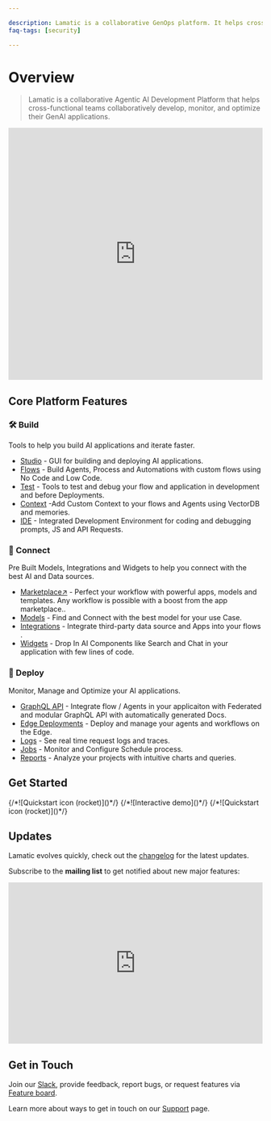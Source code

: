 ```yaml
---

description: Lamatic is a collaborative GenOps platform. It helps cross-functional product teams build and deploy GenAI faster and better.
faq-tags: [security]

---
```


# Overview

> Lamatic is a collaborative Agentic AI Development Platform that helps cross-functional teams collaboratively develop, monitor, and optimize their GenAI applications.

<iframe width="100%" height="500px" src="https://player.vimeo.com/video/1002445617?badge=0&amp;autopause=0&amp;player_id=0&amp;app_id=58479" title="Lamatic Genesis Release - 1.0.0" frameborder="0" allow="accelerometer; autoplay; clipboard-write; encrypted-media; gyroscope; picture-in-picture; web-share" referrerpolicy="strict-origin-when-cross-origin" allowfullscreen></iframe>

## Core Platform Features

### 🛠️ Build
Tools to help you build AI applications and iterate faster.

- [Studio](/docs/studio) \- GUI for building and deploying AI applications.
- [Flows](/docs/Flows) \- Build Agents, Process and Automations with custom flows using No Code and Low Code.
- [Test](/docs/Test) \- Tools to test and debug your flow and application in development and before Deployments.
- [Context](/docs/Context) \-Add Custom Context to your flows and Agents using VectorDB and memories.
- [IDE](/docs/Ide) \- Integrated Development Environment for coding and debugging prompts, JS and API Requests.

### 🧩 Connect
Pre Built Models, Integrations and Widgets to help you connect with the best AI and Data sources.
- [Marketplace↗](https://marketplace.lamat.ai) \- Perfect your workflow with powerful apps, models and templates. Any workflow is possible with a boost from the app marketplace..
- [Models](/docs/Models) \- Find and Connect with the best model for your use Case.
- [Integrations](/docs/Integrations) \- Integrate third-party data source and Apps into your flows .
- [Widgets](/docs/widgets) \- Drop In AI Components like Search and Chat in your application with few lines of code.

### 🚀 Deploy
Monitor, Manage and Optimize your AI applications.

- [GraphQL API](/docs/GraphQL) \- Integrate flow / Agents in your applicaiton with Federated and modular GraphQL API with automatically generated Docs.
- [Edge Deployments](/docs/Edge-Deployments) \- Deploy and manage your agents and workflows on the Edge.
- [Logs](/docs/Logs) \- See real time request logs and traces.
- [Jobs](/docs/Jobs) \- Monitor and Configure Schedule process.
- [Reports](/docs/Reports) \- Analyze your projects with intuitive charts and queries.


## Get Started

<Cards num={3}>
    <Card href="/docs/get-started" title="Quickstart" image arrow>
        {/*![Quickstart icon (rocket)]()*/}
    </Card>
    <Card href="/docs/demo" title="Demo" image arrow>
        {/*![Interactive demo]()*/}
    </Card>
    <Card href="/docs/templates" title="Templates" image arrow>
        {/*![Quickstart icon (rocket)]()*/}
    </Card>
</Cards>


## Updates

Lamatic evolves quickly, check out the [changelog](/changelog) for the latest updates.

Subscribe to the **mailing list** to get notified about new major features:

<iframe
    src="https://embeds.beehiiv.com/08c99e2f-17cc-4e8a-a982-203a69f674fa"
    data-test-id="beehiiv-embed"
    width="100%"
    height="320"
    frameBorder="0"
    scrolling="no"
    style={{ borderRadius: '4px', border: '2px solid #e5e7eb', margin: '0', backgroundColor: 'transparent' }}>
</iframe>

## Get in Touch

Join our [Slack](/slack), provide feedback, report bugs, or request features via [Feature board](https://product.lamatic.ai/).

Learn more about ways to get in touch on our [Support](https://support.lamatic.ai) page.
